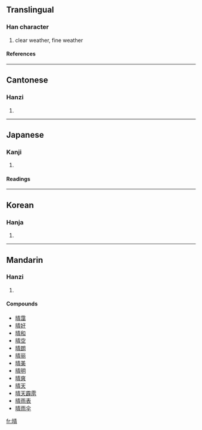 {{see|晴}}

==Translingual==
===Han character===
{{Han char|rn=72|rad=日|as=08|sn=12|four=6502<sub>7</sub>|canj=日手一月 (AQMB)|ids=⿰[[日]][[青]]}}
# clear weather, fine weather
====References====
{{Han ref|kx=0496.390|dkj=13994|dj=0863.100|hdz=21515.070|uh=6674|ud=26228|bh=B4B8|bd=46264}}

----

==Cantonese==
===Hanzi===
{{yue-hanzi|jyut=|y=ching4}}
# {{defn|Cantonese}}

----
==Japanese==
===Kanji===
{{ja-kanji|grade=2|rs=日08}}
# {{defn|Japanese}} 
====Readings====
{{ja-readings|on=[[せい]] (sei)|kun=[[はれる]] (hareru), [[はれ]] (hare), [[はらす]] (harasu)}}

----
==Korean==
===Hanja===
{{ko-hanja|hangeul=[[청]]|eumhun=|rv=cheong|mr=ch'ŏng|y=cheng}}
# {{defn|Korean}}

----
==Mandarin==
===Hanzi===
{{cmn-hanzi|pin=[[qíng]] (qing2), [[zhěng]] (zheng3)|wg=ch'ing<sup>2</sup>, cheng<sup>3</sup>}}
# {{defn|Mandarin}}

====Compounds====
*[[晴霭]]
*[[晴好]]
*[[晴和]]
*[[晴空]]
*[[晴朗]]
*[[晴丽]]
*[[晴美]]
*[[晴明]]
*[[晴爽]]
*[[晴天]]
*[[晴天霹雳]]
*[[晴雨表]]
*[[晴雨伞]]

[[fr:晴]]